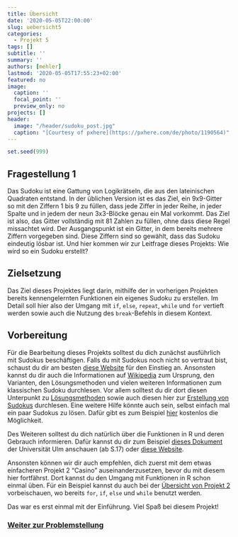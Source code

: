---
title: Übersicht
date: '2020-05-05T22:00:00'
slug: uebersicht5
categories:
  - Projekt 5
tags: []
subtitle: ''
summary: ''
authors: [mehler]
lastmod: '2020-05-05T17:55:23+02:00'
featured: no
image:
  caption: ''
  focal_point: ''
  preview_only: no
projects: []
header:
  image: "/header/sudoku_post.jpg"
  caption: "[Courtesy of pxhere](https://pxhere.com/de/photo/1190564)"
---

```{r,echo=F}
set.seed(999)
```

## Fragestellung 1

Das Sudoku ist eine Gattung von Logikrätseln, die aus den lateinischen Quadraten entstand. In der üblichen Version ist es das Ziel, ein 9x9-Gitter so mit den Ziffern 1 bis 9 zu füllen, dass jede Ziffer in jeder Reihe, in jeder Spalte und in jedem der neun 3x3-Blöcke genau ein Mal vorkommt. Das Ziel ist also, das Gitter vollständig mit 81 Zahlen zu füllen, ohne dass diese Regel missachtet wird. Der Ausgangspunkt ist ein Gitter, in dem bereits mehrere Ziffern vorgegeben sind. Diese Ziffern sind so gewählt, dass das Sudoku eindeutig lösbar ist. Und hier kommen wir zur Leitfrage dieses Projekts: Wie wird so ein Sudoku erstellt?

## Zielsetzung

Das Ziel dieses Projektes liegt darin, mithilfe der in vorherigen Projekten bereits kennengelernten Funktionen ein eigenes Sudoku zu erstellen. Im Detail soll hier also der Umgang mit `if`, `else`, `repeat`, `while` und `for` vertieft werden sowie auch die Nutzung des `break`-Befehls in diesem Kontext. 

## Vorbereitung

Für die Bearbeitung dieses Projekts solltest du dich zunächst ausführlich mit Sudokus beschäftigen. Falls du mit Sudokus noch nicht so vertraut bist, schaust du dir am besten [diese Website](https://sudoku.com/de/wie-man-spielt/sudoku-regeln-fur-komplette-anfanger/) für den Einstieg an. Ansonsten kannst du dir auch die Informationen auf [Wikipedia](https://de.wikipedia.org/wiki/Sudoku) zum Ursprung, den Varianten, den Lösungsmethoden und vielen weiteren Informationen zum klassischen Sudoku durchlesen. Vor allem solltest du dir dort diesen Unterpunkt zu [Lösungsmethoden](https://de.wikipedia.org/wiki/Sudoku#L%C3%B6sungsmethoden) sowie auch diesen hier zur [Erstellung von Sudokus](https://de.wikipedia.org/wiki/Sudoku#Erstellung_neuer_Sudokus) durchlesen. Eine weitere Hilfe könnte auch sein, selbst einfach mal ein paar Sudokus zu lösen. Dafür gibt es zum Beispiel [hier](https://sudoku.zeit.de/) kostenlos die Möglichkeit.


Des Weiteren solltest du dich natürlich über die Funktionen in R und deren Gebrauch informieren. Dafür kannst du dir zum Beispiel [dieses Dokument](https://www.uni-ulm.de/fileadmin/website_uni_ulm/mawi.inst.110/lehre/ss08/stat1/R-skript.pdf) der Universität Ulm anschauen (ab S.17) oder [diese Website](https://wgruber.github.io/R-Intro/bedingungen-und-schleifen.html).


Ansonsten können wir dir auch empfehlen, dich zuerst mit dem etwas einfacheren Projekt 2 "Casino" auseinanderzusetzen, bevor du mit diesem hier fortfährst. Dort kannst du den Umgang mit Funktionen in R schon einmal üben. Für ein Beispiel kannst du auch bei der [Übersicht von Projekt 2](/post/uebersicht2) vorbeischauen, wo bereits `for`, `if`, `else` und `while` benutzt werden.

Das war es erst einmal mit der Einführung. Viel Spaß bei diesem Projekt!

### [Weiter zur Problemstellung](/post/problemstellung5)
